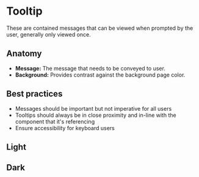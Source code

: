 

# Tooltip
These are contained messages that can be viewed when prompted by the user, generally only viewed once. 

## Anatomy 
- **Message:** The message that needs to be conveyed to user. 
- **Background:** Provides contrast against the background page color. 

## Best practices
- Messages should be important but not imperative for all users 
- Tooltips should always be in close proximity and in-line with the component that it's referencing 
- Ensure accessibility for keyboard users 


## Light

## Dark

